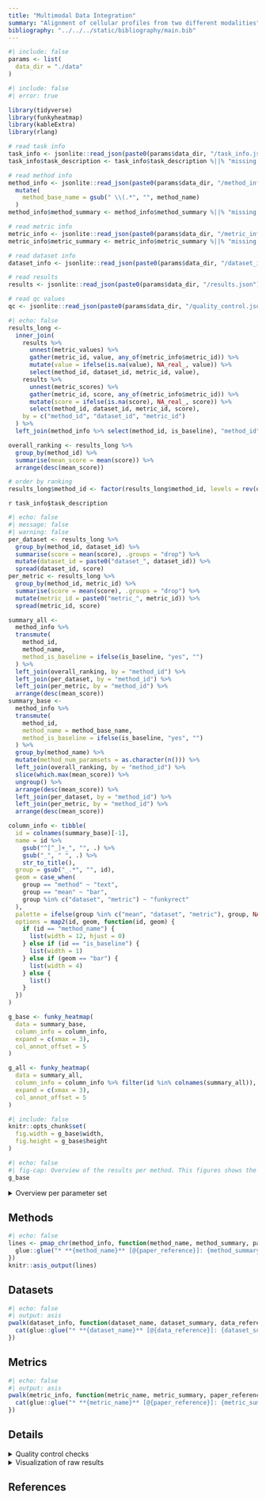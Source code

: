 ```yaml
---
title: "Multimodal Data Integration"
summary: "Alignment of cellular profiles from two different modalities"
bibliography: "../../../static/bibliography/main.bib"
---
```


```r
#| include: false
params <- list(
  data_dir = "./data"
)
```


```r
#| include: false
#| error: true

library(tidyverse)
library(funkyheatmap)
library(kableExtra)
library(rlang)

# read task info
task_info <- jsonlite::read_json(paste0(params$data_dir, "/task_info.json"))
task_info$task_description <- task_info$task_description %||% "missing 'task_description'"

# read method info
method_info <- jsonlite::read_json(paste0(params$data_dir, "/method_info.json"), simplifyVector = TRUE) %>%
  mutate(
    method_base_name = gsub(" \\(.*", "", method_name)
  )
method_info$method_summary <- method_info$method_summary %||% "missing 'method_summary'"

# read metric info
metric_info <- jsonlite::read_json(paste0(params$data_dir, "/metric_info.json"), simplifyVector = TRUE)
metric_info$metric_summary <- metric_info$metric_summary %||% "missing 'metric_summary'"

# read dataset info
dataset_info <- jsonlite::read_json(paste0(params$data_dir, "/dataset_info.json"), simplifyVector = TRUE)

# read results
results <- jsonlite::read_json(paste0(params$data_dir, "/results.json"), simplifyVector = TRUE)

# read qc values
qc <- jsonlite::read_json(paste0(params$data_dir, "/quality_control.json"), simplifyVector = TRUE)
```

```r
#| echo: false
results_long <-
  inner_join(
    results %>%
      unnest(metric_values) %>%
      gather(metric_id, value, any_of(metric_info$metric_id)) %>%
      mutate(value = ifelse(is.na(value), NA_real_, value)) %>%
      select(method_id, dataset_id, metric_id, value),
    results %>%
      unnest(metric_scores) %>%
      gather(metric_id, score, any_of(metric_info$metric_id)) %>%
      mutate(score = ifelse(is.na(score), NA_real_, score)) %>%
      select(method_id, dataset_id, metric_id, score),
    by = c("method_id", "dataset_id", "metric_id")
  ) %>%
  left_join(method_info %>% select(method_id, is_baseline), "method_id")

overall_ranking <- results_long %>%
  group_by(method_id) %>%
  summarise(mean_score = mean(score)) %>%
  arrange(desc(mean_score))

# order by ranking
results_long$method_id <- factor(results_long$method_id, levels = rev(overall_ranking$method_id))
```

`r task_info$task_description`


```r
#| echo: false
#| message: false
#| warning: false
per_dataset <- results_long %>%
  group_by(method_id, dataset_id) %>%
  summarise(score = mean(score), .groups = "drop") %>%
  mutate(dataset_id = paste0("dataset_", dataset_id)) %>%
  spread(dataset_id, score)
per_metric <- results_long %>%
  group_by(method_id, metric_id) %>%
  summarise(score = mean(score), .groups = "drop") %>%
  mutate(metric_id = paste0("metric_", metric_id)) %>%
  spread(metric_id, score)

summary_all <- 
  method_info %>%
  transmute(
    method_id,
    method_name,
    method_is_baseline = ifelse(is_baseline, "yes", "")
  ) %>%
  left_join(overall_ranking, by = "method_id") %>%
  left_join(per_dataset, by = "method_id") %>%
  left_join(per_metric, by = "method_id") %>%
  arrange(desc(mean_score))
summary_base <- 
  method_info %>%
  transmute(
    method_id,
    method_name = method_base_name,
    method_is_baseline = ifelse(is_baseline, "yes", "")
  ) %>%
  group_by(method_name) %>%
  mutate(method_num_paramsets = as.character(n())) %>%
  left_join(overall_ranking, by = "method_id") %>%
  slice(which.max(mean_score)) %>%
  ungroup() %>%
  arrange(desc(mean_score)) %>%
  left_join(per_dataset, by = "method_id") %>%
  left_join(per_metric, by = "method_id") %>%
  arrange(desc(mean_score))

column_info <- tibble(
  id = colnames(summary_base)[-1],
  name = id %>%
    gsub("^[^_]+_", "", .) %>%
    gsub("_", " ", .) %>%
    str_to_title(),
  group = gsub("_.*", "", id),
  geom = case_when(
    group == "method" ~ "text",
    group == "mean" ~ "bar",
    group %in% c("dataset", "metric") ~ "funkyrect"
  ),
  palette = ifelse(group %in% c("mean", "dataset", "metric"), group, NA_character_),
  options = map2(id, geom, function(id, geom) {
    if (id == "method_name") {
      list(width = 12, hjust = 0)
    } else if (id == "is_baseline") {
      list(width = 1)
    } else if (geom == "bar") {
      list(width = 4)
    } else {
      list()
    }
  })
)

g_base <- funky_heatmap(
  data = summary_base,
  column_info = column_info,
  expand = c(xmax = 3),
  col_annot_offset = 5
)

g_all <- funky_heatmap(
  data = summary_all,
  column_info = column_info %>% filter(id %in% colnames(summary_all)),
  expand = c(xmax = 3),
  col_annot_offset = 5
)
```

```r
#| include: false
knitr::opts_chunk$set(
  fig.width = g_base$width,
  fig.height = g_base$height
)
```

```r
#| echo: false
#| fig-cap: Overview of the results per method. This figures shows the means of the scaled scores per method across all results (group Mean), per dataset (group Dataset) and per metric (group Metric).
g_base
```

<details><summary>Overview per parameter set</summary>
```r
#| include: false
knitr::opts_chunk$set(
  fig.width = g_all$width,
  fig.height = g_all$height
)
```

```r
#| echo: false
#| fig-cap: Overview of the results per method and parameter set. This figures shows the means of the scaled scores per method parameter set across all results (group Mean), per dataset (group Dataset) and per metric (group Metric).
g_all
```
</details>

## Methods

```r
#| echo: false
lines <- pmap_chr(method_info, function(method_name, method_summary, paper_reference, ...) {
  glue::glue("* **{method_name}** [@{paper_reference}]: {method_summary}")
})
knitr::asis_output(lines)
```

## Datasets

```r
#| echo: false
#| output: asis
pwalk(dataset_info, function(dataset_name, dataset_summary, data_reference, ...) {
  cat(glue::glue("* **{dataset_name}** [@{data_reference}]: {dataset_summary}"), "\n", sep = "")
})
```

## Metrics

```r
#| echo: false
#| output: asis
pwalk(metric_info, function(metric_name, metric_summary, paper_reference, ...) {
  cat(glue::glue("* **{metric_name}** [@{paper_reference}]: {metric_summary}"), "\n", sep = "")
})
```

## Details

<details><summary>Quality control checks</summary>

```r
#| echo: false
qc_plot <- qc %>% 
  filter(severity > 0) %>%
  mutate(
    test = case_when(
      severity == 0 ~ "✓",
      severity == 1 ~ "✗",
      severity == 2 ~ "✗✗",
      TRUE ~ "✗✗✗"
    ),
    color = ifelse(severity == 0, "green", "red")
  ) %>%
  arrange(desc(severity_value), category, name)

if (nrow(qc_plot) > 0) {
  qc_plot %>% 
    transmute(
      Category = category,
      Name = name,
      Value = value,
      Condition = code,
      Severity = test
    ) %>%
    kbl(format = "html") %>%
    kable_styling() %>%
    kable_paper() %>%
    column_spec(
      5, 
      color = qc_plot$color
    ) %>%
    column_spec(
      1:5,
      tooltip = qc_plot$message
    )
} else {
  knitr::asis_output("✓ All checks succeeded!")
}
```

</details>

<details><summary>Visualization of raw results</summary>

```r
#| include: false
knitr::opts_chunk$set(
  fig.width = 10,
  fig.height = nrow(method_info) * nrow(metric_info) / 4
)
```

```r
ggplot(results_long %>% arrange(method_id)) +
  geom_vline(aes(xintercept = x), tibble(x = c(0, 1)), linetype = "dashed", alpha = .5, colour = "red") +
  geom_path(aes(score, method_id, group = dataset_id), alpha = .25) +
  geom_point(aes(score, method_id, colour = is_baseline)) +
  facet_wrap(~metric_id, ncol = 1, scales = "free") +
  theme_bw() +
  labs(x = NULL, y = NULL)
```

</details>

## References
